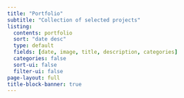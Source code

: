 ```yaml
---
title: "Portfolio"
subtitle: "Collection of selected projects"
listing:
  contents: portfolio
  sort: "date desc"
  type: default
  fields: [date, image, title, description, categories]
  categories: false
  sort-ui: false
  filter-ui: false
page-layout: full 
title-block-banner: true
---
```

